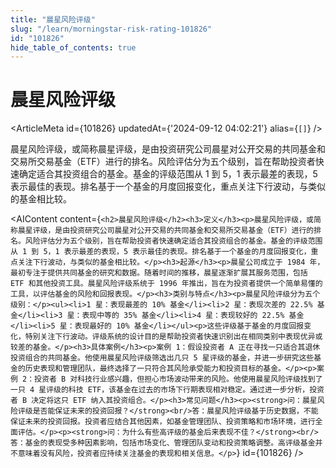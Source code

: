 ```yaml
---
title: "晨星风险评级"
slug: "/learn/morningstar-risk-rating-101826"
id: "101826"
hide_table_of_contents: true
---
```



# 晨星风险评级

<ArticleMeta id={101826} updatedAt={'2024-09-12 04:02:21'} alias={`[]`} />
<div className='border-solid border-b border-t-0 my-4 border-[var(--ifm-color-gray-300)]' />

晨星风险评级，或简称晨星评级，是由投资研究公司晨星对公开交易的共同基金和交易所交易基金（ETF）进行的排名。风险评估分为五个级别，旨在帮助投资者快速确定适合其投资组合的基金。基金的评级范围从 1 到 5，1 表示最差的表现，5 表示最佳的表现。排名基于一个基金的月度回报变化，重点关注下行波动，与类似的基金相比较。

<AIContent content={`<h2>晨星风险评级</h2><h3>定义</h3><p>晨星风险评级，或简称晨星评级，是由投资研究公司晨星对公开交易的共同基金和交易所交易基金（ETF）进行的排名。风险评估分为五个级别，旨在帮助投资者快速确定适合其投资组合的基金。基金的评级范围从 1 到 5，1 表示最差的表现，5 表示最佳的表现。排名基于一个基金的月度回报变化，重点关注下行波动，与类似的基金相比较。</p><h3>起源</h3><p>晨星公司成立于 1984 年，最初专注于提供共同基金的研究和数据。随着时间的推移，晨星逐渐扩展其服务范围，包括 ETF 和其他投资工具。晨星风险评级系统于 1996 年推出，旨在为投资者提供一个简单易懂的工具，以评估基金的风险和回报表现。</p><h3>类别与特点</h3><p>晨星风险评级分为五个级别：</p><ul><li>1 星：表现最差的 10% 基金</li><li>2 星：表现次差的 22.5% 基金</li><li>3 星：表现中等的 35% 基金</li><li>4 星：表现较好的 22.5% 基金</li><li>5 星：表现最好的 10% 基金</li></ul><p>这些评级基于基金的月度回报变化，特别关注下行波动。评级系统的设计目的是帮助投资者快速识别出在相同类别中表现优异或较差的基金。</p><h3>具体案例</h3><p>案例 1：假设投资者 A 正在寻找一只适合其退休投资组合的共同基金。他使用晨星风险评级筛选出几只 5 星评级的基金，并进一步研究这些基金的历史表现和管理团队，最终选择了一只符合其风险承受能力和投资目标的基金。</p><p>案例 2：投资者 B 对科技行业感兴趣，但担心市场波动带来的风险。他使用晨星风险评级找到了一只 4 星评级的科技 ETF，该基金在过去的市场下行期表现相对稳定。通过进一步分析，投资者 B 决定将这只 ETF 纳入其投资组合。</p><h3>常见问题</h3><p><strong>问：晨星风险评级是否能保证未来的投资回报？</strong><br/>答：晨星风险评级基于历史数据，不能保证未来的投资回报。投资者应结合其他因素，如基金管理团队、投资策略和市场环境，进行全面评估。</p><p><strong>问：为什么有些高评级的基金后来表现不佳？</strong><br/>答：基金的表现受多种因素影响，包括市场变化、管理团队变动和投资策略调整。高评级基金并不意味着没有风险，投资者应持续关注基金的表现和相关信息。</p>`} id={101826} />
